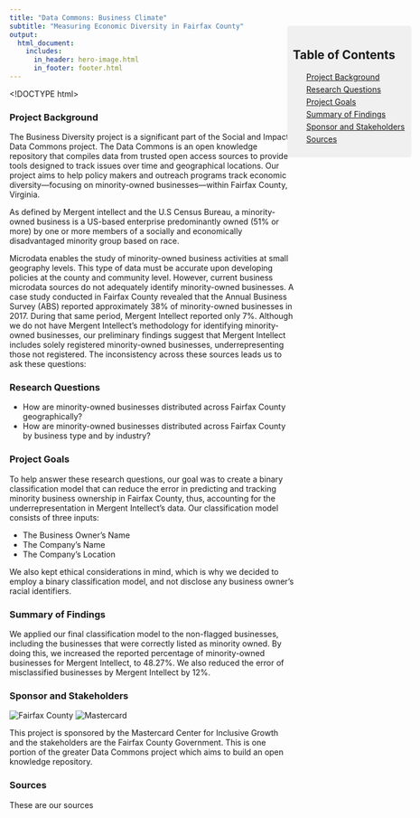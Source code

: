 ```yaml
---
title: "Data Commons: Business Climate"
subtitle: "Measuring Economic Diversity in Fairfax County"
output:
  html_document:
    includes:
      in_header: hero-image.html
      in_footer: footer.html
---
```


<!DOCTYPE html>
<html>
<head>
<style>
  /* CSS to style the table of contents */
  .toc-container {
    position: fixed;
    top: 100px; /* Adjust the top position as needed */
    right: 20px; /* Adjust the right position as needed */
    width: 200px; /* Adjust the width as needed */
    background-color: #f0f0f0;
    padding: 10px;
    border-radius: 5px;
  }

  .toc-container a {
    display: block;
    margin-bottom: 5px;
  }
</style>
<script>
  // JavaScript to show/hide the table of contents based on scroll position
  window.addEventListener('scroll', function() {
    var tocContainer = document.querySelector('.toc-container');
    var headerHeight = 100; // Set the height of your header in pixels

    if (window.pageYOffset > headerHeight) {
      tocContainer.style.visibility = 'visible';
    } else {
      tocContainer.style.visibility = 'hidden';
    }
  });
</script>
</head>
<body>
</head>
<body>

<!-- Table of Contents -->
<div class="toc-container">
  <h2>Table of Contents</h2>
  <ul>
[Project Background](#project-background)
[Research Questions](#research-questions)
[Project Goals](#project-goals)
[Summary of Findings](#summary-of-findings)
[Sponsor and Stakeholders](#sponsor-and-stakeholders)
[Sources](#sources)

  </ul>
</div>

</body>
</html>


### **Project Background** 
The Business Diversity project is a significant part of the Social and Impact Data Commons project. The Data Commons is an open knowledge repository that compiles data from trusted open access sources to provide tools designed to track issues over time and geographical locations. Our project aims to help policy makers and outreach programs track economic diversity—focusing on minority-owned businesses—within Fairfax County, Virginia.

As defined by Mergent intellect and the U.S Census Bureau, a minority-owned business is a US-based enterprise predominantly owned (51% or more) by one or more members of a socially and economically disadvantaged minority group based on race.

Microdata enables the study of minority-owned business activities at small geography levels. This type of data must be accurate upon developing policies at the county and community level. However, current business microdata sources do not adequately identify minority-owned businesses. A case study conducted in Fairfax County revealed that the Annual Business Survey (ABS) reported approximately 38% of minority-owned businesses in 2017. During that same period, Mergent Intellect reported only 7%. Although we do not have Mergent Intellect’s methodology for identifying minority-owned businesses, our preliminary findings suggest that Mergent Intellect includes solely registered minority-owned businesses, underrepresenting those not registered. The inconsistency across these sources leads us to ask these questions:



### **Research Questions**

- How are minority-owned businesses distributed across Fairfax County geographically?
- How are minority-owned businesses distributed across Fairfax County by business type and by industry?



### **Project Goals**
To help answer these research questions, our goal was to create a binary classification model that can reduce the error in predicting and tracking minority business ownership in Fairfax County, thus, accounting for the underrepresentation in Mergent Intellect’s data. Our classification model consists of three inputs:

- The Business Owner’s Name
- The Company’s Name
- The Company’s Location

We also kept ethical considerations in mind, which is why we decided to employ a binary classification model, and not disclose any business owner's racial identifiers.  



### **Summary of Findings**
We applied our final classification model to the non-flagged businesses, including the businesses that were correctly listed as minority owned. By doing this, we increased the reported percentage of minority-owned businesses for Mergent Intellect, to 48.27%.  We also reduced the error of misclassified businesses by Mergent Intellect by 12%. 



### **Sponsor and Stakeholders** 

![Fairfax County](img/ffxcounty.png)
![Mastercard](img/mastercard.png)

This project is sponsored by the Mastercard Center for Inclusive Growth and the stakeholders are the Fairfax County Government. This is one portion of the greater Data Commons project which aims to build an open knowledge repository. 



### **Sources** 

These are our sources

